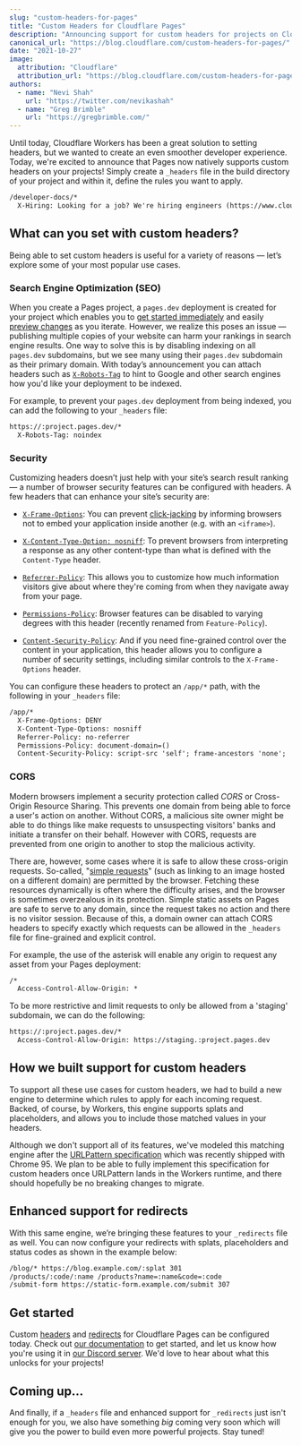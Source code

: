 ```yaml
---
slug: "custom-headers-for-pages"
title: "Custom Headers for Cloudflare Pages"
description: "Announcing support for custom headers for projects on Cloudflare Pages."
canonical_url: "https://blog.cloudflare.com/custom-headers-for-pages/"
date: "2021-10-27"
image:
  attribution: "Cloudflare"
  attribution_url: "https://blog.cloudflare.com/custom-headers-for-pages/"
authors:
  - name: "Nevi Shah"
    url: "https://twitter.com/nevikashah"
  - name: "Greg Brimble"
    url: "https://gregbrimble.com/"
---
```


Until today, Cloudflare Workers has been a great solution to setting headers, but we wanted to create an even smoother developer experience. Today, we're excited to announce that Pages now natively supports custom headers on your projects! Simply create a `_headers` file in the build directory of your project and within it, define the rules you want to apply.

```txt
/developer-docs/*
  X-Hiring: Looking for a job? We're hiring engineers (https://www.cloudflare.com/careers/jobs)
```

## What can you set with custom headers?

Being able to set custom headers is useful for a variety of reasons — let’s explore some of your most popular use cases.

### Search Engine Optimization (SEO)

When you create a Pages project, a `pages.dev` deployment is created for your project which enables you to [get started immediately](https://developers.cloudflare.com/pages/get-started) and easily [preview changes](https://developers.cloudflare.com/pages/platform/preview-deployments) as you iterate. However, we realize this poses an issue — publishing multiple copies of your website can harm your rankings in search engine results. One way to solve this is by disabling indexing on all `pages.dev` subdomains, but we see many using their `pages.dev` subdomain as their primary domain. With today’s announcement you can attach headers such as [`X-Robots-Tag`](https://developers.google.com/search/docs/advanced/robots/robots_meta_tag#xrobotstag) to hint to Google and other search engines how you'd like your deployment to be indexed.

For example, to prevent your `pages.dev` deployment from being indexed, you can add the following to your `_headers` file:

```txt
https://:project.pages.dev/*
  X-Robots-Tag: noindex
```

### Security

Customizing headers doesn’t just help with your site’s search result ranking — a number of browser security features can be configured with headers. A few headers that can enhance your site’s security are:

- [`X-Frame-Options`](https://developer.mozilla.org/en-US/docs/Web/HTTP/Headers/X-Frame-Options): You can prevent [click-jacking](https://owasp.org/www-community/attacks/Clickjacking) by informing browsers not to embed your application inside another (e.g. with an `<iframe>`).

- [`X-Content-Type-Option: nosniff`](https://developer.mozilla.org/en-US/docs/Web/HTTP/Headers/X-Content-Type-Options): To prevent browsers from interpreting a response as any other content-type than what is defined with the `Content-Type` header.

- [`Referrer-Policy`](https://developer.mozilla.org/en-US/docs/Web/HTTP/Headers/Referrer-Policy): This allows you to customize how much information visitors give about where they're coming from when they navigate away from your page.

- [`Permissions-Policy`](https://developer.mozilla.org/en-US/docs/Web/HTTP/Headers/Feature-Policy): Browser features can be disabled to varying degrees with this header (recently renamed from `Feature-Policy`).

- [`Content-Security-Policy`](https://developer.mozilla.org/en-US/docs/Web/HTTP/Headers/Content-Security-Policy): And if you need fine-grained control over the content in your application, this header allows you to configure a number of security settings, including similar controls to the `X-Frame-Options` header.

You can configure these headers to protect an `/app/*` path, with the following in your `_headers` file:

```txt
/app/*
  X-Frame-Options: DENY
  X-Content-Type-Options: nosniff
  Referrer-Policy: no-referrer
  Permissions-Policy: document-domain=()
  Content-Security-Policy: script-src 'self'; frame-ancestors 'none';
```

### CORS

Modern browsers implement a security protection called _CORS_ or Cross-Origin Resource Sharing. This prevents one domain from being able to force a user's action on another. Without CORS, a malicious site owner might be able to do things like make requests to unsuspecting visitors' banks and initiate a transfer on their behalf. However with CORS, requests are prevented from one origin to another to stop the malicious activity.

There are, however, some cases where it is safe to allow these cross-origin requests. So-called, "[simple requests](https://developer.mozilla.org/en-US/docs/Web/HTTP/CORS#simple_requests)" (such as linking to an image hosted on a different domain) are permitted by the browser. Fetching these resources dynamically is often where the difficulty arises, and the browser is sometimes overzealous in its protection. Simple static assets on Pages are safe to serve to any domain, since the request takes no action and there is no visitor session. Because of this, a domain owner can attach CORS headers to specify exactly which requests can be allowed in the `_headers` file for fine-grained and explicit control.

For example, the use of the asterisk will enable any origin to request any asset from your Pages deployment:

```txt
/*
  Access-Control-Allow-Origin: *
```

To be more restrictive and limit requests to only be allowed from a 'staging' subdomain, we can do the following:

```txt
https://:project.pages.dev/*
  Access-Control-Allow-Origin: https://staging.:project.pages.dev
```

## How we built support for custom headers

To support all these use cases for custom headers, we had to build a new engine to determine which rules to apply for each incoming request. Backed, of course, by Workers, this engine supports splats and placeholders, and allows you to include those matched values in your headers.

Although we don't support all of its features, we've modeled this matching engine after the [URLPattern specification](https://wicg.github.io/urlpattern/) which was recently shipped with Chrome 95. We plan to be able to fully implement this specification for custom headers once URLPattern lands in the Workers runtime, and there should hopefully be no breaking changes to migrate.

## Enhanced support for redirects

With this same engine, we’re bringing these features to your `_redirects` file as well. You can now configure your redirects with splats, placeholders and status codes as shown in the example below:

```txt
/blog/* https://blog.example.com/:splat 301
/products/:code/:name /products?name=:name&code=:code
/submit-form https://static-form.example.com/submit 307
```

## Get started

Custom [headers](https://developers.cloudflare.com/pages/platform/headers) and [redirects](https://developers.cloudflare.com/pages/platform/redirects) for Cloudflare Pages can be configured today. Check out [our documentation](https://developers.cloudflare.com/pages/platform) to get started, and let us know how you're using it in [our Discord server](https://discord.gg/cloudflaredev). We'd love to hear about what this unlocks for your projects!

## Coming up...

And finally, if a `_headers` file and enhanced support for `_redirects` just isn't enough for you, we also have something _big_ coming very soon which will give you the power to build even more powerful projects. Stay tuned!
